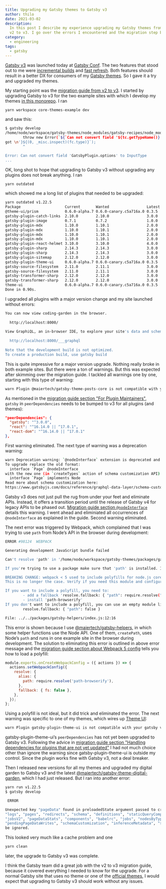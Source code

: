```yaml
---
title: Upgrading my Gatsby themes to Gatsby v3
author: thilo
date: 2021-03-02
description:
  In this post I describe my experience upgrading my Gatsby themes from Gatsby
  v2 to v3. I go over the errors I encountered and the migration step by step.
category:
  - engineering
tags:
  - gatsby
---
```


[Gatsby v3](https://www.gatsbyjs.com/docs/reference/release-notes/v3.0/) was
launched today at [Gatsby Conf](https://gatsbyconf.com/). The two features that
stood out to me were
[incremental builds](https://www.gatsbyjs.com/docs/reference/release-notes/v3.0/#incremental-builds-in-oss)
and
[fast refresh](https://www.gatsbyjs.com/docs/reference/release-notes/v3.0/#fast-refresh).
Both features should result in a better DX for consumers of my
[Gatsby themes](https://github.com/maiertech/gatsby-themes). So I gave it a try
and upgraded my themes.

My starting point was the
[migration guide from v2 to v3](https://www.gatsbyjs.com/docs/reference/release-notes/migrating-from-v2-to-v3/).
I started by upgrading Gatsby to v3 for the two example sites with which I
develop my themes
[in this monorepo](https://github.com/maiertech/gatsby-themes). I ran

```bash
yarn workspace core-themes-example dev
```

and saw this:

```bash
$ gatsby develop
/home/node/workspace/gatsby-themes/node_modules/gatsby-recipes/node_modules/graphql-compose/lib/utils/toInputType.js:100
        throw new Error(`${`Can not convert field '${tc.getTypeName()}.${fieldName}' to InputType` + '\nIt should be ObjectType or InterfaceType, but
got \n'}${(0, _misc.inspect)(fc.type)}`);
        ^

Error: Can not convert field 'GatsbyPlugin.options' to InputType
...
```

OK, long shot to hope that upgrading to Gatsby v3 without upgrading any plugins
does not break anything. I ran

```bash
yarn outdated
```

which showed me a long list of plugins that needed to be upgraded:

```bash
yarn outdated v1.22.5
Package                    Current       Wanted                 Latest Workspace                              Package Type    URL
@theme-ui/prism            0.6.0-alpha.7 0.6.0-canary.c5a716a.0 0.3.5  @maiertech/gatsby-theme-theme-ui       dependencies    https://github.com/system-ui/theme-ui#readme
gatsby-plugin-catch-links  2.10.0        2.10.0                 3.0.0  @maiertech/gatsby-theme-theme-ui       dependencies    https://github.com/gatsbyjs/gatsby/tree/master/packages/gatsby-plugin-catch-links#readme
gatsby-plugin-image        0.7.1         0.7.2                  1.0.0  @maiertech/gatsby-theme-digital-garden dependencies    https://github.com/gatsbyjs/gatsby/tree/master/packages/gatsby-plugin-image#readme
gatsby-plugin-mdx          1.10.0        1.10.1                 2.0.0  core-themes-example                    dependencies    https://github.com/gatsbyjs/gatsby/tree/master/packages/gatsby-plugin-mdx#readme
gatsby-plugin-mdx          1.10.0        1.10.1                 2.0.0  @maiertech/gatsby-theme-digital-garden dependencies    https://github.com/gatsbyjs/gatsby/tree/master/packages/gatsby-plugin-mdx#readme
gatsby-plugin-mdx          1.10.0        1.10.1                 2.0.0  @maiertech/gatsby-theme-pages-core     dependencies    https://github.com/gatsbyjs/gatsby/tree/master/packages/gatsby-plugin-mdx#readme
gatsby-plugin-mdx          1.10.0        1.10.1                 2.0.0  @maiertech/gatsby-theme-posts-core     dependencies    https://github.com/gatsbyjs/gatsby/tree/master/packages/gatsby-plugin-mdx#readme
gatsby-plugin-react-helmet 3.10.0        3.10.0                 4.0.0  @maiertech/gatsby-theme-base           dependencies    https://github.com/gatsbyjs/gatsby/tree/master/packages/gatsby-plugin-react-helmet#readme
gatsby-plugin-sharp        2.14.3        2.14.3                 3.0.0  @maiertech/gatsby-theme-pages-core     dependencies    https://github.com/gatsbyjs/gatsby/tree/master/packages/gatsby-plugin-sharp#readme
gatsby-plugin-sharp        2.14.3        2.14.3                 3.0.0  @maiertech/gatsby-theme-posts-core     dependencies    https://github.com/gatsbyjs/gatsby/tree/master/packages/gatsby-plugin-sharp#readme
gatsby-plugin-sitemap      2.12.0        2.12.0                 3.0.0  @maiertech/gatsby-theme-digital-garden dependencies    https://github.com/gatsbyjs/gatsby/tree/master/packages/gatsby-plugin-sitemap#readme
gatsby-plugin-theme-ui     0.6.0-alpha.7 0.6.0-canary.c5a716a.0 0.3.5  @maiertech/gatsby-theme-theme-ui       dependencies    https://github.com/system-ui/theme-ui#readme
gatsby-source-filesystem   2.11.0        2.11.1                 3.0.0  @maiertech/gatsby-theme-pages-core     dependencies    https://github.com/gatsbyjs/gatsby/tree/master/packages/gatsby-source-filesystem#readme
gatsby-source-filesystem   2.11.0        2.11.1                 3.0.0  @maiertech/gatsby-theme-posts-core     dependencies    https://github.com/gatsbyjs/gatsby/tree/master/packages/gatsby-source-filesystem#readme
gatsby-transformer-sharp   2.12.0        2.12.0                 3.0.0  @maiertech/gatsby-theme-pages-core     dependencies    https://github.com/gatsbyjs/gatsby/tree/master/packages/gatsby-transformer-sharp#readme
gatsby-transformer-sharp   2.12.0        2.12.0                 3.0.0  @maiertech/gatsby-theme-posts-core     dependencies    https://github.com/gatsbyjs/gatsby/tree/master/packages/gatsby-transformer-sharp#readme
theme-ui                   0.6.0-alpha.7 0.6.0-canary.c5a716a.0 0.3.5  @maiertech/gatsby-theme-theme-ui       dependencies    https://github.com/system-ui/theme-ui#readme
Done in 0.90s.
```

I upgraded all plugins with a major version change and my site launched without
errors:

```bash
You can now view coding-garden in the browser.
⠀
  http://localhost:8000/
⠀
View GraphiQL, an in-browser IDE, to explore your site's data and schema
⠀
  http://localhost:8000/___graphql
⠀
Note that the development build is not optimized.
To create a production build, use gatsby build
```

This is quite impressive for a major version upgrade. Nothing really broke in
both example sites. But there were a ton of warnings. But this was expected
after skimming over the migration guide. I tackled all warnings one by one,
starting with this type of warning:

```bash
warn Plugin @maiertech/gatsby-theme-posts-core is not compatible with your gatsby version 3.0.0 - It requires gatsby@^2.24.77
```

As mentioned in the
[migration guide section "For Plugin Maintainers"](https://www.gatsbyjs.com/docs/reference/release-notes/migrating-from-v2-to-v3/#for-plugin-maintainers),
`gatsby` in `peerDependencies` needs to be bumped to v3 for all plugins (and
themes):

```json
"peerDependencies": {
  "gatsby": "^3.0.0",
  "react": "^16.14.0 || ^17.0.1",
  "react-dom": "^16.14.0 || ^17.0.1"
},
```

First warning eliminated. The next type of warning was a deprecation warning:

```bash
warn Deprecation warning: `@nodeInterface` extension is deprecated and will be removed in Gatsby v4. Use interface inheritance instead.
To upgrade replace the old format:
  interface `Page` @nodeInterface
with the new one (in `createTypes` action of schema customization API):
  interface `Page` implements Node
Read more about schema customization here:
https://www.gatsbyjs.com/docs/reference/graphql-data-layer/schema-customization/
```

Gatsby v3 does not just pull the rug from under your feet and eliminate APIs.
Instead, it offers a transition period until the release of Gatsby v4 for legacy
APIs to be phased out.
[Migration guide section `@nodeInterface`](https://www.gatsbyjs.com/docs/reference/release-notes/migrating-from-v2-to-v3/#nodeinterface)
details this warning. I went ahead and eliminiated all occurrences of
`@nodeInterface` as explained in the guide. Second warning eliminated.

The next error was triggered by Webpack, which complained that I was trying to
use `path` from Node’s API in the browser during development:

```bash
ERROR #98124  WEBPACK

Generating development JavaScript bundle failed

Can't resolve 'path' in '/home/node/workspace/gatsby-themes/packages/gatsby-helpers'

If you're trying to use a package make sure that 'path' is installed. If you're trying to use a local file make sure that the path is correct.

BREAKING CHANGE: webpack < 5 used to include polyfills for node.js core modules by default.
This is no longer the case. Verify if you need this module and configure a polyfill for it.

If you want to include a polyfill, you need to:
        - add a fallback 'resolve.fallback: { "path": require.resolve("path-browserify") }'
        - install 'path-browserify'
If you don't want to include a polyfill, you can use an empty module like this:
        resolve.fallback: { "path": false }

File: ../../packages/gatsby-helpers/index.js:12:16
```

This error is shown because I use
[@maiertech/gatsby-helpers](https://github.com/maiertech/gatsby-themes/tree/master/packages/gatsby-helpers),
in which some helper functions use the Node API. One of them, `createPath`, uses
Node’s `path` and runs in one example site in the browser during development.
The solution to eliminating this error is outlined in above error message and
the
[migration guide section about Webpack 5 config](https://www.gatsbyjs.com/docs/reference/release-notes/migrating-from-v2-to-v3/#webpack-5-node-configuration-changed-nodefs-nodepath-)
tells you how to load a polyfill:

```js
module.exports.onCreateWebpackConfig = ({ actions }) => {
  actions.setWebpackConfig({
    resolve: {
      alias: {
        path: require.resolve('path-browserify'),
      },
      fallback: { fs: false },
    },
  });
};
```

Using a polyfill is not ideal, but it did trick and eliminated the error. The
next warning was specific to one of my themes, which wires up
[Theme UI](https://theme-ui.com/):

```bash
warn Plugin gatsby-plugin-theme-ui is not compatible with your gatsby version 3.0.0 - It requires gatsby@^2.13.1
```

gatsby-plugin-theme-ui’s `peerDependencies` has not yet been upgraded to Gatsby
v3. Following the advice in
[migration guide section "Handling dependencies for plugins that are not yet updated"](https://www.gatsbyjs.com/docs/reference/release-notes/migrating-from-v2-to-v3/#handling-dependencies-for-plugins-that-are-not-yet-updated)
I had not much choice other than ignore the warning since gatsby-plugin-theme-ui
is outside my control. Since the plugin works fine with Gatsby v3, not a deal
breaker.

Then I released new versions for all my themes and upgraded my digital garden to
Gatsby v3 and the latest
[@maiertech/gatsby-theme-digital-garden](https://github.com/maiertech/gatsby-themes/tree/master/packages/gatsby-theme-digital-garden),
which I had just released. But I ran into another error:

```bash
yarn run v1.22.5
$ gatsby develop

 ERROR

Unexpected key "pageData" found in preloadedState argument passed to createStore. Expected to find one of the known reducer keys instead: "nodes",
"logs", "pages", "redirects", "schema", "definitions", "staticQueryComponents", "status", "webpack", "webpackCompilationHash", "config", "lastAction",
"jobsV2", "pageDataStats", "components", "babelrc", "jobs", "nodesByType", "program", "resolvedNodesCache", "nodesTouched", "flattenedPlugins",
"pendingPageDataWrites", "schemaCustomization", "inferenceMetadata", "staticQueriesByTemplate", "queries", "visitedPages", "html". Unexpected keys will
be ignored.
```

This looked very much like a cache problem and one

```bash
yarn clean
```

later, the upgrade to Gatsby v3 was complete.

I think the Gatsby team did a great job with the v2 to v3 migration guide,
because it covered everything I needed to know for the upgrade. For a normal
Gatsby site that uses no theme or one of the
[official themes](https://github.com/gatsbyjs/themes), I would expect that
upgrading to Gatsby v3 should work without any issues.
